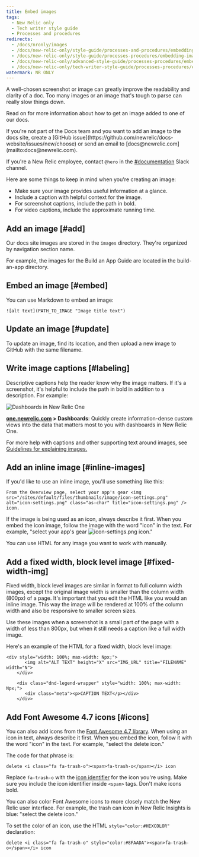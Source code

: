 ```yaml
---
title: Embed images
tags:
  - New Relic only
  - Tech writer style guide
  - Processes and procedures
redirects:
  - /docs/nronly/images
  - /docs/new-relic-only/style-guide/processes-and-procedures/embedding-images
  - /docs/new-relic-only/style-guide/processes-procedures/embedding-images
  - /docs/new-relic-only/advanced-style-guide/processes-procedures/embedding-images
  - /docs/new-relic-only/tech-writer-style-guide/processes-procedures/embedding-images
watermark: NR ONLY
---
```


A well-chosen screenshot or image can greatly improve the readability and clarity of a doc. Too many images or an image that's tough to parse can really slow things down. 

Read on for more information about how to get an image added to one of our docs.

<Callout variant="important">
  If you're not part of the Docs team and you want to add an image to the docs site, create a [GitHub issue](https://github.com/newrelic/docs-website/issues/new/choose) or send an email to [docs@newrelic.com](mailto:docs@newrelic.com). 
  
  If you're a New Relic employee, contact `@hero` in the [#documentation](https://newrelic.slack.com/messages/documentation) Slack channel.
</Callout>

Here are some things to keep in mind when you're creating an image:

* Make sure your image provides useful information at a glance.
* Include a caption with helpful context for the image.
* For screenshot captions, include the path in bold.
* For video captions, include the approximate running time.

## Add an image [#add]

Our docs site images are stored in the `images` directory. They're organized by navigation section name.

For example, the images for the Build an App Guide are located in the build-an-app directory.

## Embed an image [#embed]

You can use Markdown to embed an image:

`![alt text](PATH_TO_IMAGE "Image title text")`

## Update an image [#update]

To update an image, find its location, and then upload a new image to GitHub with the same filename.

## Write image captions [#labeling]

Descriptive captions help the reader know why the image matters. If it's a screenshot, it's helpful to include the path in bold in addition to a description. For example:

![Dashboards in New Relic One](./images/NR1-dashboards-image.png "NR1-dashboards-image.png")

**[one.newrelic.com](https://one.newrelic.com) > Dashboards**: Quickly create information-dense custom views into the data that matters most to you with dashboards in New Relic One.

For more help with captions and other supporting text around images, see [Guidelines for explaining images.](/docs/new-relic-only/basic-style-guide/writing-guidelines/screenshots-images#identify-images)

## Add an inline image [#inline-images]

If you'd like to use an inline image, you'll use something like this:

```
From the Overview page, select your app's gear <img src="/sites/default/files/thumbnails/image/icon-settings.png" alt="icon-settings.png" class="as-char" title="icon-settings.png" /> icon.
```

If the image is being used as an icon, always describe it first. When you embed the icon image, follow the image with the word "icon" in the text. For example, "select your app's gear ![icon-settings.png](./images/icon-settings.png "icon-settings.png") icon."

You can use HTML for any image you want to work with manually.

## Add a fixed width, block level image [#fixed-width-img]

Fixed width, block level images are similar in format to full column width images, except the original image width is smaller than the column width (800px) of a page. It's important that you edit the HTML like you would an inline image. This way the image will be rendered at 100% of the column width and also be responsive to smaller screen sizes.

Use these images when a screenshot is a small part of the page with a width of less than 800px, but when it still needs a caption like a full width image.

Here's an example of the HTML for a fixed width, block level image:

```
<div style="width: 100%; max-width: Npx;">
	   <img alt="ALT TEXT" height="X" src="IMG_URL" title="FILENAME" width="N">
	</div>
	
	<div class="dnd-legend-wrapper" style="width: 100%; max-width: Npx;">
	   <div class="meta"><p>CAPTION TEXT</p></div>
	</div>
```

## Add Font Awesome 4.7 icons [#icons]

You can also add icons from the [Font Awesome 4.7 library](https://fontawesome.com/v4.7.0/icons/). When using an icon in text, always describe it first. When you embed the icon, follow it with the word "icon" in the text. For example, "select the delete icon."

The code for that phrase is:

```
delete <i class="fa fa-trash-o"><span>fa-trash-o</span></i> icon
```

Replace `fa-trash-o` with the [icon identifier](https://fontawesome.com/v4.7.0/icons/) for the icon you're using. Make sure you include the icon identifier inside `<span>` tags. Don't make icons bold.

You can also color Font Awesome icons to more closely match the New Relic user interface. For example, the trash can icon in New Relic Insights is blue: "select the delete icon."

To set the color of an icon, use the HTML `style="color:#HEXCOLOR"` declaration:

```
delete <i class="fa fa-trash-o" style="color:#8FAADA"><span>fa-trash-o</span></i> icon
```
